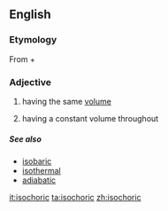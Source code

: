 ==English==
===Etymology===
From {{etyl|grc|en}} {{term|ἴσος||equal|tr=isos|lang=grc}} + {{term|χώρα||space|tr=chōra|lang=grc}}

===Adjective===
{{head|en|adjective}}

# having the same [[volume]]
# {{context|physics|of a thermodynamic process|lang=en}} having a constant volume throughout

=====See also=====
* [[isobaric]]
* [[isothermal]]
* [[adiabatic]]

[[it:isochoric]]
[[ta:isochoric]]
[[zh:isochoric]]